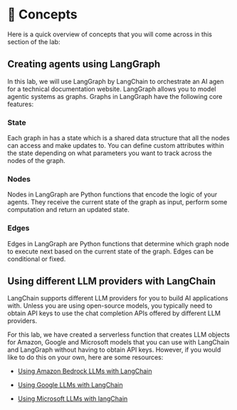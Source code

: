 # 📘 Concepts

Here is a quick overview of concepts that you will come across in this section of the lab:


## Creating agents using LangGraph

In this lab, we will use LangGraph by LangChain to orchestrate an AI agen for a technical documentation website. LangGraph allows you to model agentic systems as graphs. Graphs in LangGraph have the following core features:

### State
Each graph in has a state which is a shared data structure that all the nodes can access and make updates to. You can define custom attributes within the state depending on what parameters you want to track across the nodes of the graph.

### Nodes
Nodes in LangGraph are Python functions that encode the logic of your agents. They receive the current state of the graph as input, perform some computation and return an updated state.

### Edges
Edges in LangGraph are Python functions that determine which graph node to execute next based on the current state of the graph. Edges can be conditional or fixed.

## Using different LLM providers with LangChain

LangChain supports different LLM providers for you to build AI applications with. Unless you are using open-source models, you typically need to obtain API keys to use the chat completion APIs offered by different LLM providers. 

For this lab, we have created a serverless function that creates LLM objects for Amazon, Google and Microsoft models that you can use with LangChain and LangGraph without having to obtain API keys. However, if you would like to do this on your own, here are some resources:

* [Using Amazon Bedrock LLMs with LangChain](https://python.langchain.com/docs/integrations/llms/bedrock/)

* [Using Google LLMs with LangChain](https://python.langchain.com/docs/integrations/chat/google_generative_ai/)

* [Using Microsoft LLMs with langChain](https://python.langchain.com/docs/integrations/chat/azure_chat_openai/)